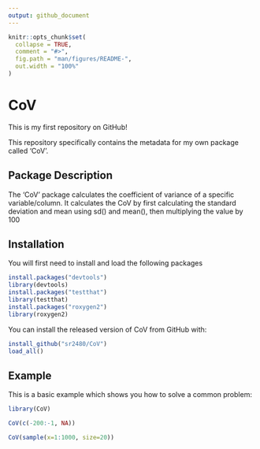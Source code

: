 ```yaml
---
output: github_document
---
```


<!-- README.md is generated from README.Rmd. Please edit that file -->

```r
knitr::opts_chunk$set(
  collapse = TRUE,
  comment = "#>",
  fig.path = "man/figures/README-",
  out.width = "100%"
)
```

# CoV

This is my first repository on GitHub!

This repository specifically contains the metadata for my own package called 'CoV'.

## Package Description

The 'CoV' package calculates the coefficient of variance of a specific variable/column. It calculates the CoV by first calculating the standard deviation and mean using sd() and mean(), then multiplying the value by 100

## Installation

You will first need to install and load the following packages
``` r
install.packages("devtools")
library(devtools)
install.packages("testthat")
library(testthat)
install.packages("roxygen2")
library(roxygen2)
```

You can install the released version of CoV from GitHub with:

``` r
install_github("sr2480/CoV")
load_all()
```

## Example

This is a basic example which shows you how to solve a common problem:

```r
library(CoV)

CoV(c(-200:-1, NA))

CoV(sample(x=1:1000, size=20))
```


